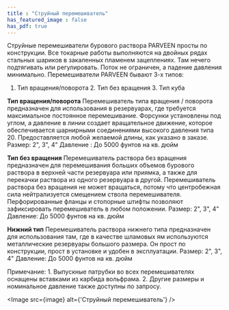 ```yaml
---
title : "Струйный перемешиватель"
has_featured_image : false
has_pdf: true
---
```


Струйные перемешиватели бурового раствора PARVEEN просты по конструкции. Все токарные работы выполняются на двойных рядах стальных шариков в закаленных пламенем зацеплениях. Там нечего подтягивать или регулировать. Поток не ограничен, а падение давления минимально. Перемешиватели PARVEEN бывают 3-х типов:
1. Тип вращения/поворота	2. Тип без вращения	3. Тип куба

**Тип вращения/поворота**
Перемешиватель типа вращения / поворота предназначен для использования в резервуарах, где требуется максимальное постоянное перемешивание. Форсунки установлены под углом, а давление в линии создает вращательное движение, которое обеспечивается шарнирными соединениями высокого давления типа 20. Предоставляется любой желаемой длины, как указано в заказе.
Размер: 2", 3", 4"	Давление : До 5000 фунтов на кв. дюйм

**Тип без вращения**
Перемешиватель раствора без вращения предназначен для перемешивания больших объемов бурового раствора в верхней части резервуара или приямка, а также для перекачки раствора из одного резервуара в другой.
Перемешиватель раствора без вращения не может вращаться, потому что центробежная сила нейтрализуется смещением ствола перемешивателя. Перфорированные фланцы и стопорные штифты позволяют зафиксировать перемешиватель в любом положении.
Размер: 2", 3", 4"	Давление: До 5000 фунтов на кв. дюйм

**Нижний тип** Перемешиватель раствора нижнего типа предназначен для использования там, где в качестве шламовых ям используются металлические резервуары большого размера. Он прост по конструкции, прост в установке и удобен в эксплуатации.
Размер: 2", 3", 4"	Давление: До 5000 фунтов на кв. дюйм

Примечание: 1. Выпускные патрубки во всех перемешивателях оснащены вставками из карбида вольфрама.
2. Другие размеры и номинальное давление также доступны по запросу.

<Image src={image} alt={'Струйный перемешиватель'} />